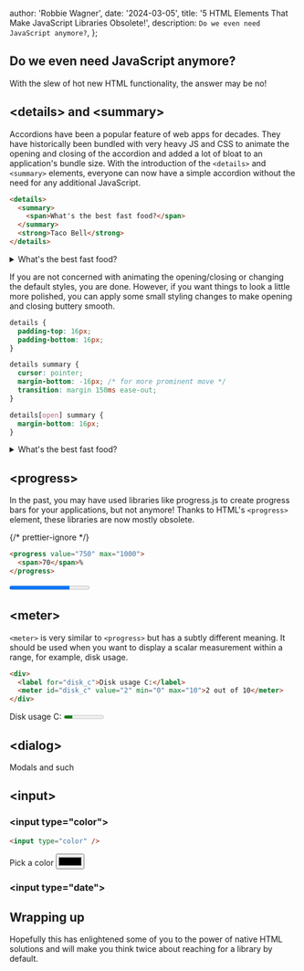 
  author: 'Robbie Wagner',
  date: '2024-03-05',
  title: '5 HTML Elements That Make JavaScript Libraries Obsolete!',
  description: `
    Do we even need JavaScript anymore?
  `,
};


## Do we even need JavaScript anymore?

With the slew of hot new HTML functionality, the answer may be no!

## &lt;details&gt; and &lt;summary&gt;

Accordions have been a popular feature of web apps for decades. They have
historically been bundled with very heavy JS and CSS to animate the opening and
closing of the accordion and added a lot of bloat to an application's bundle
size. With the introduction of the `<details>` and `<summary>` elements,
everyone can now have a simple accordion without the need for any additional
JavaScript.

```html accordion.html
<details>
  <summary>
    <span>What's the best fast food?</span>
  </summary>
  <strong>Taco Bell</strong>
</details>
```

<details>
  <summary>
    <span>What's the best fast food?</span>
  </summary>
  <strong>Taco Bell</strong>
</details>

If you are not concerned with animating the opening/closing or changing the
default styles, you are done. However, if you want things to look a little more
polished, you can apply some small styling changes to make opening and closing
buttery smooth.

```css smooth-accordion.css
details {
  padding-top: 16px;
  padding-bottom: 16px;
}

details summary {
  cursor: pointer;
  margin-bottom: -16px; /* for more prominent move */
  transition: margin 150ms ease-out;
}

details[open] summary {
  margin-bottom: 16px;
}
```

<details className="group py-4">
  <summary className="-mb-4 cursor-pointer transition-all group-open:mb-4">
    <span>What's the best fast food?</span>
  </summary>
  <strong>Taco Bell</strong>
</details>

## &lt;progress&gt;

In the past, you may have used libraries like progress.js to create progress
bars for your applications, but not anymore! Thanks to HTML's `<progress>`
element, these libraries are now mostly obsolete.

{/* prettier-ignore */}
```html progress.html
<progress value="750" max="1000">
  <span>70</span>%
</progress>
```

<progress value="750" max="1000">
  <span>70</span>%
</progress>

## &lt;meter&gt;

`<meter>` is very similar to `<progress>` but has a subtly different meaning. It
should be used when you want to display a scalar measurement within a range, for
example, disk usage.

```html meter.html
<div>
  <label for="disk_c">Disk usage C:</label>
  <meter id="disk_c" value="2" min="0" max="10">2 out of 10</meter>
</div>
```

<div>
  <label htmlFor="disk_c">Disk usage C:</label>
  <meter className="ml-2" id="disk_c" value="2" min="0" max="10">
    2 out of 10
  </meter>
</div>

## &lt;dialog&gt;

Modals and such

## &lt;input&gt;

### &lt;input type="color"&gt;

```html color-input.html
<input type="color" />
```

<label className="flex items-center">
  Pick a color
  <input className="ml-2" type="color" />
</label>

### &lt;input type="date"&gt;

## Wrapping up

Hopefully this has enlightened some of you to the power of native HTML solutions
and will make you think twice about reaching for a library by default.
